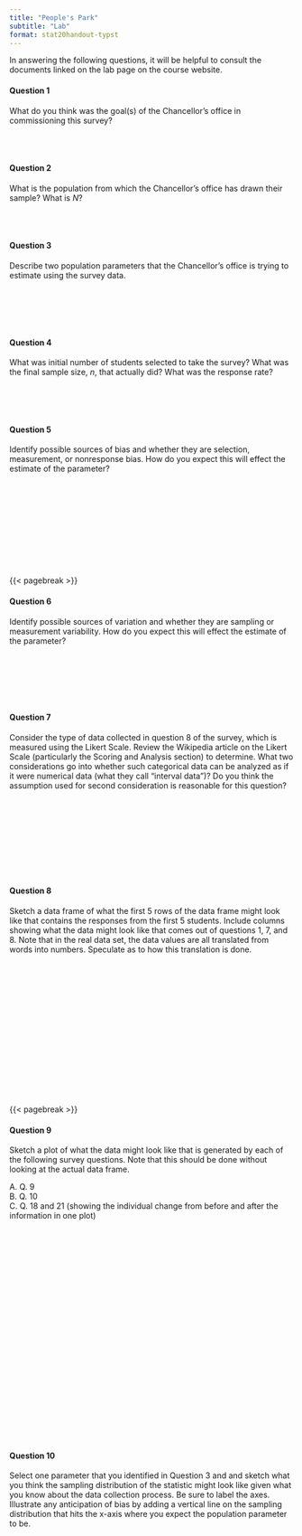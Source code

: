 ```yaml
---
title: "People's Park"
subtitle: "Lab"
format: stat20handout-typst
---
```


In answering the following questions, it will be helpful to consult the documents linked on the lab page on the course website.

#### Question 1

What do you think was the goal(s) of the Chancellor's office in commissioning this survey?

\
\

#### Question 2

What is the population from which the Chancellor's office has drawn their sample? What is $N$?

\
\

#### Question 3

Describe two population parameters that the Chancellor's office is trying to estimate using the survey data.

\
\
\
\

#### Question 4

What was initial number of students selected to take the survey? What was the final sample size, $n$, that actually did? What was the response rate?

\
\
\

#### Question 5

Identify possible sources of bias and whether they are selection, measurement, or nonresponse bias. How do you expect this will effect the estimate of the parameter?

\
\
\
\
\
\
\
\
\

{{< pagebreak >}}

#### Question 6

Identify possible sources of variation and whether they are sampling or measurement variability. How do you expect this will effect the estimate of the parameter?

\
\
\
\
\

#### Question 7

Consider the type of data collected in question 8 of the survey, which is measured using the Likert Scale. Review the Wikipedia article on the Likert Scale (particularly the Scoring and Analysis section) to determine. What two considerations go into whether such categorical data can be analyzed as if it were numerical data (what they call "interval data")? Do you think the assumption used for second consideration is reasonable for this question?

\
\
\
\
\
\
\
\

#### Question 8

Sketch a data frame of what the first 5 rows of the data frame might look like that contains the responses from the first 5 students. Include columns showing what the data might look like that comes out of questions 1, 7, and 8. Note that in the real data set, the data values are all translated from words into numbers. Speculate as to how this translation is done.

\
\
\
\
\
\
\
\
\
\
\
\
\
\

{{< pagebreak >}}

#### Question 9

Sketch a plot of what the data might look like that is generated by each of the following survey questions. Note that this should be done without looking at the actual data frame.

A. Q. 9  
B. Q. 10  
C. Q. 18 and 21 (showing the individual change from before and after the information in one plot)

\
\
\
\
\
\
\
\
\
\
\
\
\
\
\
\
\
\
\
\
\
\

#### Question 10

Select one parameter that you identified in Question 3 and and sketch what you think the sampling distribution of the statistic might look like given what you know about the data collection process. Be sure to label the axes. Illustrate any anticipation of bias by adding a vertical line on the sampling distribution that hits the x-axis where you expect the population parameter to be.
